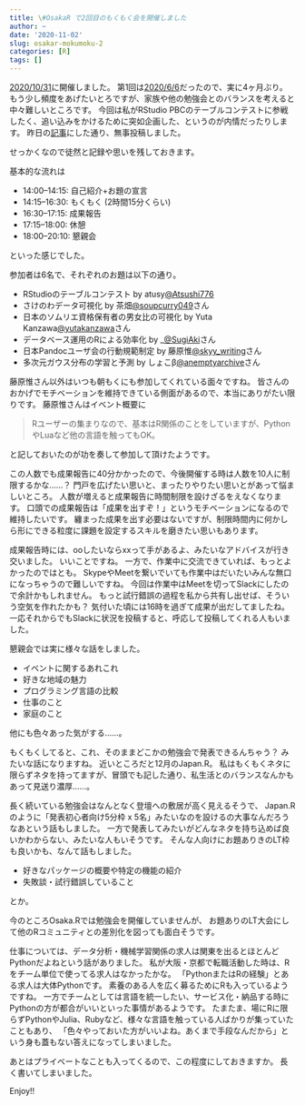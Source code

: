 ```yaml
---
title: \#OsakaR で2回目のもくもく会を開催しました
author: ~
date: '2020-11-02'
slug: osakar-mokumoku-2
categories: [R]
tags: []
---
```


[2020/10/31](https://osaka-r.connpass.com/event/193706/)に開催しました。
第1回は[2020/6/6](https://osaka-r.connpass.com/event/178136/)だったので、実に4ヶ月ぶり。
もう少し頻度をあげたいとろですが、家族や他の勉強会とのバランスを考えると中々難しいところです。
今回は私がRStudio PBCのテーブルコンテストに参戦したく、追い込みをかけるために突如企画した、というのが内情だったりします。
昨日の[記事](https://blog.atusy.net/2020/11/01/rstudio-table-contest/)にした通り、無事投稿しました。

せっかくなので徒然と記録や思いを残しておきます。

基本的な流れは

- 14:00--14:15: 自己紹介+お題の宣言
- 14:15--16:30: もくもく (2時間15分くらい)
- 16:30--17:15: 成果報告
- 17:15--18:00: 休憩
- 18:00--20:10: 懇親会

といった感じでした。

参加者は6名で、それぞれのお題は以下の通り。

- RStudioのテーブルコンテスト by atusy[\@Atsushi776](https://twitter.com/Atsushi776)
- さけのわデータ可視化 by 茶畑[\@soupcurry049](https://twitter.com/soupcurry049)さん
- 日本のソムリエ資格保有者の男女比の可視化 by Yuta Kanzawa[\@yutakanzawa](https://twitter.com/yutakanzawa)さん
- データベース運用のRによる効率化 by _[\@SugiAki](https://twitter.com/_SugiAki)さん
- 日本Pandocユーザ会の行動規範制定 by 藤原惟[\@skyy_writing](https://twitter.com/skyy_writing)さん
- 多次元ガウス分布の学習と予測 by しょこβ[\@anemptyarchive](https://twitter.com/anemptyarchive)さん

藤原惟さん以外はいつも朝もくにも参加してくれている面々ですね。
皆さんのおかげでモチベーションを維持できている側面があるので、本当にありがたい限りです。
藤原惟さんはイベント概要に

> Rユーザーの集まりなので、基本はR関係のことをしていますが、PythonやLuaなど他の言語を触ってもOK。

と記しておいたのが功を奏して参加して頂けたようです。

この人数でも成果報告に40分かかったので、今後開催する時は人数を10人に制限するかな……？
門戸を広げたい思いと、まったりやりたい思いとがあって悩ましいところ。
人数が増えると成果報告に時間制限を設けざるをえなくなります。
口頭での成果報告は「成果を出すぞ！」というモチベーションになるので維持したいです。
纏まった成果を出す必要はないですが、制限時間内に何かしら形にできる粒度に課題を設定するスキルを磨きたい思いもあります。

成果報告時には、ooしたいならxxって手があるよ、みたいなアドバイスが行き交いました。
いいことですね。
一方で、作業中に交流できていれば、もっとよかったのではとも。
SkypeやMeetを繋いでいても作業中はだいたいみんな無口になっちゃうので難しいですね。
今回は作業中はMeetを切ってSlackにしたので余計かもしれません。
もっと試行錯誤の過程を私から共有し出せば、そういう空気を作れたかも？
気付いた頃には16時を過ぎて成果が出だしてましたね。
一応それからでもSlackに状況を投稿すると、呼応して投稿してくれる人もいました。

懇親会では実に様々な話をしました。

- イベントに関するあれこれ
- 好きな地域の魅力
- プログラミング言語の比較
- 仕事のこと
- 家庭のこと

他にも色々あった気がする……。

もくもくしてると、これ、そのままどこかの勉強会で発表できるんちゃう？
みたいな話になりますね。
近いところだと12月のJapan.R。
私はもくもくネタに限らずネタを持ってますが、冒頭でも記した通り、私生活とのバランスなんかもあって見送り濃厚……。

長く続いている勉強会はなんとなく登壇への敷居が高く見えるそうで、
Japan.Rのように「発表初心者向け5分枠 x 5名」みたいなのを設けるの大事なんだろうなあという話もしました。
一方で発表してみたいがどんなネタを持ち込めば良いかわからない、みたいな人もいそうです。
そんな人向けにお題ありきのLT枠も良いかも、なんて話もしました。

- 好きなパッケージの概要や特定の機能の紹介
- 失敗談・試行錯誤していること

とか。

今のところOsaka.Rでは勉強会を開催していませんが、
お題ありのLT大会にして他のRコミュニティとの差別化を図っても面白そうです。

仕事については、データ分析・機械学習関係の求人は関東を出るとほとんどPythonだよねという話がありました。
私が大阪・京都で転職活動した時は、Rをチーム単位で使ってる求人はなかったかな。
「PythonまたはRの経験」とある求人は大体Pythonです。
素養のある人を広く募るためにRも入っているようですね。
一方でチームとしては言語を統一したい、サービス化・納品する時にPythonの方が都合がいいといった事情があるようです。
たまたま、場にRに限らずPythonやJulia、Rubyなど、様々な言語を触っている人ばかりが集っていたこともあり、
「色々やっておいた方がいいよね。あくまで手段なんだから」という身も蓋もない答えになってしまいました。

あとはプライベートなことも入ってくるので、この程度にしておきますか。
長く書いてしまいました。

Enjoy!!